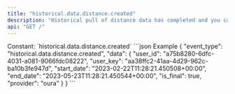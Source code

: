 ```yaml
---
title: "historical.data.distance.created"
description: "Historical pull of distance data has completed and you can now pull data for this resource."
api: "GET /"
---
```

<ResponseField name="event_type" type="const string" required="true">
Constant: `historical.data.distance.created`
</ResponseField>
<ResponseField name="data" type="HistoricalDataCreated" required="true">
<Expandable title="HistoricalDataCreated" defaultOpen="true">
<ResponseField name="user_id" type="string" required="true">
</ResponseField>
<ResponseField name="user_key" type="string" required="true">
</ResponseField>
<ResponseField name="start_date" type="string" required="true">
</ResponseField>
<ResponseField name="end_date" type="string" required="true">
</ResponseField>
<ResponseField name="is_final" type="boolean" required="true">
</ResponseField>
<ResponseField name="provider" type="string" required="true">
</ResponseField>
</Expandable>
</ResponseField>
<ResponseExample>
```json Example
{
  "event_type": "historical.data.distance.created",
  "data": {
    "user_id": "a75b8280-6dfc-4031-a081-9066fdc08222",
    "user_key": "aa38ffc2-41aa-4d29-962c-ba10b3fe947d",
    "start_date": "2023-02-22T11:28:21.450508+00:00",
    "end_date": "2023-05-23T11:28:21.450544+00:00",
    "is_final": true,
    "provider": "oura"
  }
}
```
</ResponseExample>
